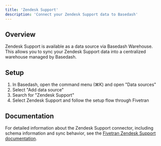 ```yaml
---
title: 'Zendesk Support'
description: 'Connect your Zendesk Support data to Basedash'
---
```


## Overview

Zendesk Support is available as a data source via Basedash Warehouse. This allows you to sync your Zendesk Support data into a centralized warehouse managed by Basedash.

## Setup

1. In Basedash, open the command menu (⌘K) and open "Data sources"
2. Select "Add data source"
3. Search for "Zendesk Support"
4. Select Zendesk Support and follow the setup flow through Fivetran

## Documentation

For detailed information about the Zendesk Support connector, including schema information and sync behavior, see the [Fivetran Zendesk Support documentation](https://fivetran.com/docs/connectors/applications/zendesk).
